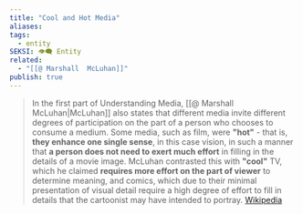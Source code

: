 ```yaml
---
title: "Cool and Hot Media"
aliases: 
tags:
  - entity
SEKSI: 👁️‍🗨️ Entity
related:
  - "[[@ Marshall  McLuhan]]"
publish: true
---
```

> In the first part of Understanding Media, [[@ Marshall  McLuhan|McLuhan]] also states that different media invite different degrees of participation on the part of a person who chooses to consume a medium. Some media, such as film, were **"hot"** - that is, **they enhance one single sense**, in this case vision, in such a manner that **a person does not need to exert much effort** in filling in the details of a movie image. McLuhan contrasted this with **"cool"** TV, which he claimed **requires more effort on the part of viewer** to determine meaning, and comics, which due to their minimal presentation of visual detail require a high degree of effort to fill in details that the cartoonist may have intended to portray. 
> [Wikipedia](https://en.wikipedia.org/wiki/Understanding_Media#%22Hot%22_and_%22cool%22_media)
